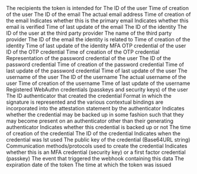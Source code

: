 <ResponseField name="aud" type="string[]">
    The recipients the token is intended for
</ResponseField>
<ResponseField name="data" type="object">
    <Expandable>
        <ResponseField name="id" type="string">
            The ID of the user
        </ResponseField>
        <ResponseField name="created_at" type="string">
            Time of creation of the user
        </ResponseField>
        <ResponseField name="emails" type="object[]">
            <Expandable>
                <ResponseField name="id" type="string">
                    The ID of the email
                </ResponseField>
                <ResponseField name="address" type="string">
                    The actual email address
                </ResponseField>
                <ResponseField name="created_at" type="string">
                    Time of creation of the email
                </ResponseField>
                <ResponseField name="is_primary" type="boolean">
                    Indicates whether this is the primary email
                </ResponseField>
                <ResponseField name="is_verified" type="boolean">
                    Indicates whether this email is verified
                </ResponseField>
                <ResponseField name="updated_at" type="string">
                    Time of last update of the email
                </ResponseField>
            </Expandable>
        </ResponseField>
        <ResponseField name="identities" type="object[]">
            <Expandable>
                <ResponseField name="id" type="string">
                    The ID of the identity
                </ResponseField>
                <ResponseField name="provider_id" type="string">
                    The ID of the user at the third party provider
                </ResponseField>
                <ResponseField name="provider_name" type="string">
                    The name of the third party provider
                </ResponseField>
                <ResponseField name="email_id" type="string">
                    The ID of the email the identity is related to
                </ResponseField>
                <ResponseField name="created_at" type="string">
                    Time of creation of the identity
                </ResponseField>
                <ResponseField name="updated_at" type="string">
                    Time of last update of the identity
                </ResponseField>
            </Expandable>
        </ResponseField>
        <ResponseField name="otp" type="object">
            MFA OTP credential of the user
            <Expandable>
                <ResponseField name="id" type="string">
                    ID of the OTP credential
                </ResponseField>
                <ResponseField name="created_at" type="string">
                    Time of creation of the OTP credential
                </ResponseField>
            </Expandable>
        </ResponseField>
        <ResponseField name="password" type="object">
            Representation of the password credential of the user
            <Expandable>
                <ResponseField name="id" type="string">
                    The ID of the password credential
                </ResponseField>
                <ResponseField name="created_at" type="string">
                    Time of creation of the password credential
                </ResponseField>
                <ResponseField name="updated_at" type="string">
                    Time of last update of the password credential
                </ResponseField>
            </Expandable>
        </ResponseField>
        <ResponseField name="updated_at" type="string">
            Time of last update of the user
        </ResponseField>
        <ResponseField name="username" type="object">
            The username of the user
            <Expandable>
                <ResponseField name="id" type="string">
                    The ID of the username
                </ResponseField>
                <ResponseField name="username" type="string">
                    The actual username of the user
                </ResponseField>
                <ResponseField name="created_at" type="string">
                    Time of creation of the username
                </ResponseField>
                <ResponseField name="updated_at" type="string">
                    Time of last update of the username
                </ResponseField>
            </Expandable>
        </ResponseField>
        <ResponseField name="webauthn_credentials" type="object">
            Registered WebAuthn credentials (passkeys and security keys) of the user
            <Expandable>
                <ResponseField name="aaguid" type="string">
                    The ID authenticator that created the credential
                </ResponseField>
                <ResponseField name="attestation_type" type="string">
                    Format in which the signature is represented and the various contextual
                    bindings are incorporated into the attestation statement by the authenticator
                </ResponseField>
                <ResponseField name="backup_eligible" type="string">
                    Indicates whether the credential may be backed up in some fashion such that they may become present
                    on an authenticator other than their generating authenticator
                </ResponseField>
                <ResponseField name="backup_state" type="string">
                    Indicates whether this credential is backed up or not
                </ResponseField>
                <ResponseField name="created_at" type="string">
                    The time of creation of the credential
                </ResponseField>
                <ResponseField name="id" type="string">
                    The ID of the credential
                </ResponseField>
                <ResponseField name="last_used_at" type="string">
                    Indicates when the credential was lst used
                </ResponseField>
                <ResponseField name="public_key" type="string">
                    The public key of the credential (Base64URL string)
                </ResponseField>
                <ResponseField name="transports" type="string[]">
                    Communication methods/protocols used to create the credential
                </ResponseField>
                <ResponseField name="mfa_only" type="string">
                    Indicates whether this is an MFA credential (security key) or a first factor credential
                    (passkey)
                </ResponseField>
            </Expandable>
        </ResponseField>
    </Expandable>
</ResponseField>
    <ResponseField name="evt" type="string">
        The event that triggered the webhook containing this data
    </ResponseField>
    <ResponseField name="exp" type="number">
        The expiration date of the token
    </ResponseField>
    <ResponseField name="iat" type="number">
        The time at which the token was issued
    </ResponseField>
    <ResponseField name="sub" type="string" default="hanko webhooks">
</ResponseField>